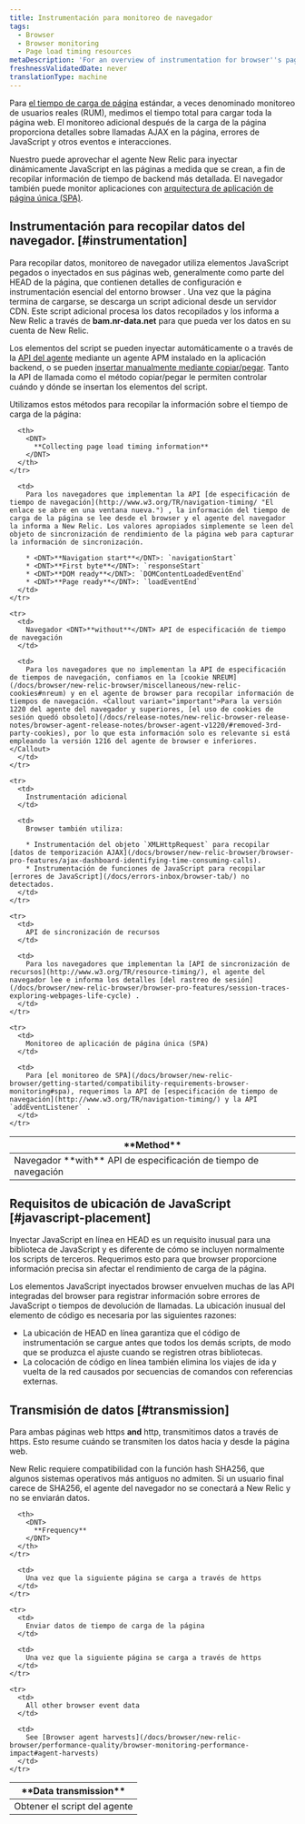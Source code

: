 ```yaml
---
title: Instrumentación para monitoreo de navegador
tags:
  - Browser
  - Browser monitoring
  - Page load timing resources
metaDescription: 'For an overview of instrumentation for browser''s page load timing and browser monitoring features, start here.'
freshnessValidatedDate: never
translationType: machine
---
```


Para [el tiempo de carga de página](/docs/browser/new-relic-browser/page-load-timing/page-load-timing-process) estándar, a veces denominado monitoreo de usuarios reales (RUM), medimos el tiempo total para cargar toda la página web. El monitoreo adicional después de la carga de la página proporciona detalles sobre llamadas AJAX en la página, errores de JavaScript y otros eventos e interacciones.

Nuestro <InlinePopover type="browser" />puede aprovechar el agente New Relic para inyectar dinámicamente JavaScript en las páginas a medida que se crean, a fin de recopilar información de tiempo de backend más detallada. El navegador también puede monitor aplicaciones con [arquitectura de aplicación de página única (SPA)](/docs/browser/single-page-app-monitoring/get-started/add-apps-single-page-app-monitoring).

## Instrumentación para recopilar datos del navegador. [#instrumentation]

Para recopilar datos, monitoreo de navegador utiliza elementos JavaScript pegados o inyectados en sus páginas web, generalmente como parte del HEAD de la página, que contienen detalles de configuración e instrumentación esencial del entorno browser . Una vez que la página termina de cargarse, se descarga un script adicional desde un servidor CDN. Este script adicional procesa los datos recopilados y los informa a New Relic a través de <DNT>**bam.nr-data.net**</DNT> para que pueda ver los datos en su cuenta de New Relic.

Los elementos del script se pueden inyectar automáticamente o a través de la [API del agente](/docs/browser/new-relic-browser/installation-configuration/browser-settings-ui-options-browser-monitoring#agent-instrumentation) mediante un agente APM instalado en la aplicación backend, o se pueden [insertar manualmente mediante copiar/pegar](/docs/browser/new-relic-browser/installation-configuration/adding-apps-new-relic-browser#copy-paste-app). Tanto la API de llamada como el método copiar/pegar le permiten controlar cuándo y dónde se insertan los elementos del script.

Utilizamos estos métodos para recopilar la información sobre el tiempo de carga de la página:

<table id="navigation-api">
  <thead>
    <tr>
      <th style={{ width: "250px" }}>
        <DNT>
          **Method**
        </DNT>
      </th>

      <th>
        <DNT>
          **Collecting page load timing information**
        </DNT>
      </th>
    </tr>
  </thead>

  <tbody>
    <tr>
      <td>
        Navegador <DNT>**with**</DNT> API de especificación de tiempo de navegación
      </td>

      <td>
        Para los navegadores que implementan la API [de especificación de tiempo de navegación](http://www.w3.org/TR/navigation-timing/ "El enlace se abre en una ventana nueva.") , la información del tiempo de carga de la página se lee desde el browser y el agente del navegador la informa a New Relic. Los valores apropiados simplemente se leen del objeto de sincronización de rendimiento de la página web para capturar la información de sincronización.

        * <DNT>**Navigation start**</DNT>: `navigationStart`
        * <DNT>**First byte**</DNT>: `responseStart`
        * <DNT>**DOM ready**</DNT>: `DOMContentLoadedEventEnd`
        * <DNT>**Page ready**</DNT>: `loadEventEnd`
      </td>
    </tr>

    <tr>
      <td>
        Navegador <DNT>**without**</DNT> API de especificación de tiempo de navegación
      </td>

      <td>
        Para los navegadores que no implementan la API de especificación de tiempos de navegación, confiamos en la [cookie NREUM](/docs/browser/new-relic-browser/miscellaneous/new-relic-cookies#nreum) y en el agente de browser para recopilar información de tiempos de navegación. <Callout variant="important">Para la versión 1220 del agente del navegador y superiores, [el uso de cookies de sesión quedó obsoleto](/docs/release-notes/new-relic-browser-release-notes/browser-agent-release-notes/browser-agent-v1220/#removed-3rd-party-cookies), por lo que esta información solo es relevante si está empleando la versión 1216 del agente de browser e inferiores.</Callout>
      </td>
    </tr>

    <tr>
      <td>
        Instrumentación adicional
      </td>

      <td>
        Browser también utiliza:

        * Instrumentación del objeto `XMLHttpRequest` para recopilar [datos de temporización AJAX](/docs/browser/new-relic-browser/browser-pro-features/ajax-dashboard-identifying-time-consuming-calls).
        * Instrumentación de funciones de JavaScript para recopilar [errores de JavaScript](/docs/errors-inbox/browser-tab/) no detectados.
      </td>
    </tr>

    <tr>
      <td>
        API de sincronización de recursos
      </td>

      <td>
        Para los navegadores que implementan la [API de sincronización de recursos](http://www.w3.org/TR/resource-timing/), el agente del navegador lee e informa los detalles [del rastreo de sesión](/docs/browser/new-relic-browser/browser-pro-features/session-traces-exploring-webpages-life-cycle) .
      </td>
    </tr>

    <tr>
      <td>
        Monitoreo de aplicación de página única (SPA)
      </td>

      <td>
        Para [el monitoreo de SPA](/docs/browser/new-relic-browser/getting-started/compatibility-requirements-browser-monitoring#spa), requerimos la API de [especificación de tiempo de navegación](http://www.w3.org/TR/navigation-timing/) y la API `addEventListener` .
      </td>
    </tr>
  </tbody>
</table>

## Requisitos de ubicación de JavaScript [#javascript-placement]

Inyectar JavaScript en línea en HEAD es un requisito inusual para una biblioteca de JavaScript y es diferente de cómo se incluyen normalmente los scripts de terceros. Requerimos esto para que browser proporcione información precisa sin afectar el rendimiento de carga de la página.

Los elementos JavaScript inyectados browser envuelven muchas de las API integradas del browser para registrar información sobre errores de JavaScript o tiempos de devolución de llamadas. La ubicación inusual del elemento de código es necesaria por las siguientes razones:

* La ubicación de HEAD en línea garantiza que el código de instrumentación se cargue antes que todos los demás scripts, de modo que se produzca el ajuste cuando se registren otras bibliotecas.
* La colocación de código en línea también elimina los viajes de ida y vuelta de la red causados por secuencias de comandos con referencias externas.

## Transmisión de datos [#transmission]

Para ambas páginas web https <DNT>**and**</DNT> http, transmitimos datos a través de https. Esto resume cuándo se transmiten los datos hacia y desde la página web.

<Callout variant="important">
  New Relic requiere compatibilidad con la función hash SHA256, que algunos sistemas operativos más antiguos no admiten. Si un usuario final carece de SHA256, el agente del navegador no se conectará a New Relic y no se enviarán datos.
</Callout>

<table>
  <thead>
    <tr>
      <th style={{ width: "250px" }}>
        <DNT>
          **Data transmission**
        </DNT>
      </th>

      <th>
        <DNT>
          **Frequency**
        </DNT>
      </th>
    </tr>
  </thead>

  <tbody>
    <tr>
      <td>
        Obtener el script del agente
      </td>

      <td>
        Una vez que la siguiente página se carga a través de https
      </td>
    </tr>

    <tr>
      <td>
        Enviar datos de tiempo de carga de la página
      </td>

      <td>
        Una vez que la siguiente página se carga a través de https
      </td>
    </tr>

    <tr>
      <td>
        All other browser event data
      </td>

      <td>
        See [Browser agent harvests](/docs/browser/new-relic-browser/performance-quality/browser-monitoring-performance-impact#agent-harvests)
      </td>
    </tr>
  </tbody>
</table>